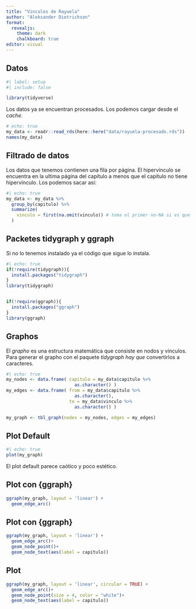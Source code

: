 ```yaml
---
title: "Vinculos de Rayuela"
author: "Aleksander Dietrichson"
format: 
  revealjs:
    theme: dark
    chalkboard: true
editor: visual
---
```


## Datos

```r
#| label: setup
#| include: false

library(tidyverse)

```

Los datos ya se encuentran procesados. Los podemos cargar desde el *cache*.

```r
# echo: true
my_data <- readr::read_rds(here::here("data/rayuela-procesado.rds"))
names(my_data)
```

## Filtrado de datos

Los datos que tenemos contienen una fila por página. El hipervínculo se encuentra en la ultima página del capítulo a menos que el capítulo no tiene hipervínculo. Los podemos sacar así:

```r
#| echo: true
my_data <- my_data %>% 
  group_by(capitulo) %>% 
  summarize(
    vinculo = first(na.omit(vinculo)) # toma el primer no-NA si es que hay
  )
```

## Packetes tidygraph y ggraph

Si no lo tenemos instalado ya el código que sigue lo instala.

```r
#| echo: true
if(!require(tidygraph)){
  install.packages("tidygraph")
}
library(tidygraph)


if(!require(ggraph)){
  install.packages("ggraph")
}
library(ggraph)

```

## Graphos

El *grapho* es una estructura matemática que consiste en nodos y vínculos. Para generar el grapho con el paquete *tidygraph hay que* convertirlos a caracteres.

```r
#| echo: true
my_nodes <- data.frame( capitulo = my_data$capitulo %>% 
                          as.character() )
my_edges <- data.frame( from = my_data$capitulo %>% 
                          as.character(), 
                        to = my_data$vinculo %>% 
                          as.character() )

my_graph <- tbl_graph(nodes = my_nodes, edges = my_edges)
```

## Plot Default

```r
#| echo: true
plot(my_graph)
```

El plot default parece caótico y poco estético.

## Plot con {ggraph}

```r
ggraph(my_graph, layout = 'linear') + 
  geom_edge_arc()

```

## Plot con {ggraph}

```r
ggraph(my_graph, layout = 'linear') + 
  geom_edge_arc()+
  geom_node_point()+
  geom_node_text(aes(label = capitulo))
```

## Plot

```r
ggraph(my_graph, layout = 'linear', circular = TRUE) + 
  geom_edge_arc()+
  geom_node_point(size = 4, color = "white")+
  geom_node_text(aes(label = capitulo))
```

